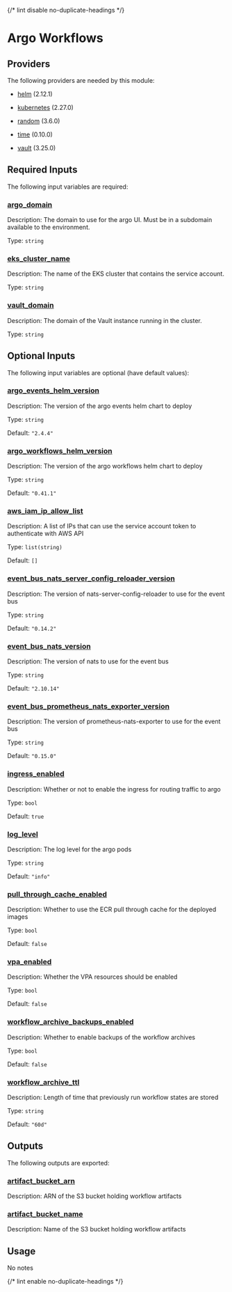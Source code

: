 
{/* lint disable no-duplicate-headings */}

# Argo Workflows

<ModuleHeader name="kube_argo" sourceHref="https://github.com/Panfactum/stack/tree/__PANFACTUM_VERSION_EDGE__/packages/infrastructure/kube_argo" status="alpha" type="live" />

## Providers

The following providers are needed by this module:

* [helm](https://registry.terraform.io/providers/hashicorp/helm/2.12.1/docs) (2.12.1)

* [kubernetes](https://registry.terraform.io/providers/hashicorp/kubernetes/2.27.0/docs) (2.27.0)

* [random](https://registry.terraform.io/providers/hashicorp/random/3.6.0/docs) (3.6.0)

* [time](https://registry.terraform.io/providers/hashicorp/time/0.10.0/docs) (0.10.0)

* [vault](https://registry.terraform.io/providers/hashicorp/vault/3.25.0/docs) (3.25.0)

## Required Inputs

The following input variables are required:

### <a name="input_argo_domain" /> [argo\_domain](#input_argo_domain)

Description: The domain to use for the argo UI. Must be in a subdomain available to the environment.

Type: `string`

### <a name="input_eks_cluster_name" /> [eks\_cluster\_name](#input_eks_cluster_name)

Description: The name of the EKS cluster that contains the service account.

Type: `string`

### <a name="input_vault_domain" /> [vault\_domain](#input_vault_domain)

Description: The domain of the Vault instance running in the cluster.

Type: `string`

## Optional Inputs

The following input variables are optional (have default values):

### <a name="input_argo_events_helm_version" /> [argo\_events\_helm\_version](#input_argo_events_helm_version)

Description: The version of the argo events helm chart to deploy

Type: `string`

Default: `"2.4.4"`

### <a name="input_argo_workflows_helm_version" /> [argo\_workflows\_helm\_version](#input_argo_workflows_helm_version)

Description: The version of the argo workflows helm chart to deploy

Type: `string`

Default: `"0.41.1"`

### <a name="input_aws_iam_ip_allow_list" /> [aws\_iam\_ip\_allow\_list](#input_aws_iam_ip_allow_list)

Description: A list of IPs that can use the service account token to authenticate with AWS API

Type: `list(string)`

Default: `[]`

### <a name="input_event_bus_nats_server_config_reloader_version" /> [event\_bus\_nats\_server\_config\_reloader\_version](#input_event_bus_nats_server_config_reloader_version)

Description: The version of nats-server-config-reloader to use for the event bus

Type: `string`

Default: `"0.14.2"`

### <a name="input_event_bus_nats_version" /> [event\_bus\_nats\_version](#input_event_bus_nats_version)

Description: The version of nats to use for the event bus

Type: `string`

Default: `"2.10.14"`

### <a name="input_event_bus_prometheus_nats_exporter_version" /> [event\_bus\_prometheus\_nats\_exporter\_version](#input_event_bus_prometheus_nats_exporter_version)

Description: The version of prometheus-nats-exporter to use for the event bus

Type: `string`

Default: `"0.15.0"`

### <a name="input_ingress_enabled" /> [ingress\_enabled](#input_ingress_enabled)

Description: Whether or not to enable the ingress for routing traffic to argo

Type: `bool`

Default: `true`

### <a name="input_log_level" /> [log\_level](#input_log_level)

Description: The log level for the argo pods

Type: `string`

Default: `"info"`

### <a name="input_pull_through_cache_enabled" /> [pull\_through\_cache\_enabled](#input_pull_through_cache_enabled)

Description: Whether to use the ECR pull through cache for the deployed images

Type: `bool`

Default: `false`

### <a name="input_vpa_enabled" /> [vpa\_enabled](#input_vpa_enabled)

Description: Whether the VPA resources should be enabled

Type: `bool`

Default: `false`

### <a name="input_workflow_archive_backups_enabled" /> [workflow\_archive\_backups\_enabled](#input_workflow_archive_backups_enabled)

Description: Whether to enable backups of the workflow archives

Type: `bool`

Default: `false`

### <a name="input_workflow_archive_ttl" /> [workflow\_archive\_ttl](#input_workflow_archive_ttl)

Description: Length of time that previously run workflow states are stored

Type: `string`

Default: `"60d"`

## Outputs

The following outputs are exported:

### <a name="output_artifact_bucket_arn" /> [artifact\_bucket\_arn](#output_artifact_bucket_arn)

Description: ARN of the S3 bucket holding workflow artifacts

### <a name="output_artifact_bucket_name" /> [artifact\_bucket\_name](#output_artifact_bucket_name)

Description: Name of the S3 bucket holding workflow artifacts

## Usage

No notes

{/* lint enable no-duplicate-headings */}
